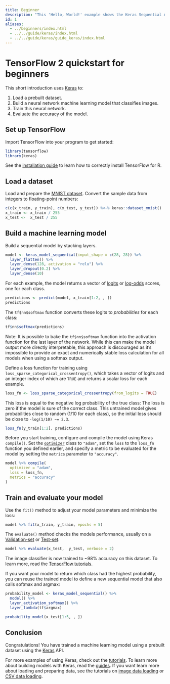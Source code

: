 ```yaml
---
title: Beginner
description: "This 'Hello, World!' example shows the Keras Sequential API and `fit`."
id: 1
aliases:
  - ../beginners/index.html
  - ../../guide/keras/index.html
  - ../../guide/keras/guide_keras/index.html
---
```


# TensorFlow 2 quickstart for beginners

This short introduction uses [Keras](https://www.tensorflow.org/guide/keras/overview) to:

1.  Load a prebuilt dataset.
2.  Build a neural network machine learning model that classifies images.
3.  Train this neural network.
4.  Evaluate the accuracy of the model.

## Set up TensorFlow

Import TensorFlow into your program to get started:

```r
library(tensorflow)
library(keras)
```

See the [installation guide](/install/) to learn how to correctly install TensorFlow for R.

## Load a dataset

Load and prepare the [MNIST dataset](http://yann.lecun.com/exdb/mnist/).
Convert the sample data from integers to floating-point numbers:

```r
c(c(x_train, y_train), c(x_test, y_test)) %<-% keras::dataset_mnist()
x_train <- x_train / 255
x_test <-  x_test / 255
```

## Build a machine learning model

Build a sequential model by stacking layers.

```r
model <- keras_model_sequential(input_shape = c(28, 28)) %>%
  layer_flatten() %>%
  layer_dense(128, activation = "relu") %>%
  layer_dropout(0.2) %>%
  layer_dense(10)
```

For each example, the model returns a vector of [logits](https://developers$google.com/machine-learning/glossary#logits) or [log-odds](https://developers$google.com/machine-learning/glossary#log-odds) scores, one for each class.

```r
predictions <- predict(model, x_train[1:2, , ])
predictions
```

The `tf$nn$softmax` function converts these logits to *probabilities* for each class:

```r
tf$nn$softmax(predictions)
```

Note: It is possible to bake the `tf$nn$softmax` function into the activation function for the last layer of the network.
While this can make the model output more directly interpretable, this approach is discouraged as it's impossible to provide an exact and numerically stable loss calculation for all models when using a softmax output.

Define a loss function for training using `loss_sparse_categorical_crossentropy()`, which takes a vector of logits and an integer index of which are `TRUE` and returns a scalar loss for each example.

```r
loss_fn <- loss_sparse_categorical_crossentropy(from_logits = TRUE)
```

This loss is equal to the negative log probability of the true class: The loss is zero if the model is sure of the correct class.
This untrained model gives probabilities close to random (1/10 for each class), so the initial loss should be close to `-log(1/10) ~= 2.3`.

```r
loss_fn(y_train[1:2], predictions)
```

Before you start training, configure and compile the model using Keras `compile()`.
Set the [`optimizer`](https://www.tensorflow.org/api_docs/python/tf/keras/optimizers) class to `"adam"`, set the `loss` to the `loss_fn` function you defined earlier, and specify a metric to be evaluated for the model by setting the `metrics` parameter to `"accuracy"`.

```r
model %>% compile(
  optimizer = "adam",
  loss = loss_fn,
  metrics = "accuracy"
)
```

## Train and evaluate your model

Use the `fit()` method to adjust your model parameters and minimize the loss:

```r
model %>% fit(x_train, y_train, epochs = 5)
```

The `evaluate()` method checks the models performance, usually on a [Validation-set](https://developers$google.com/machine-learning/glossary#validation-set) or [Test-set](https://developers$google.com/machine-learning/glossary#test-set).

```r
model %>% evaluate(x_test,  y_test, verbose = 2)
```

The image classifier is now trained to \~98% accuracy on this dataset.
To learn more, read the [TensorFlow tutorials](https://www.tensorflow.org/tutorials/).

If you want your model to return which class had the highest probability, you can reuse the trained model to define a new sequential model that also calls softmax and argmax:

```r
probability_model <- keras_model_sequential() %>%
  model() %>%
  layer_activation_softmax() %>%
  layer_lambda(tf$argmax)
```

```r
probability_model(x_test[1:5, , ])
```

## Conclusion

Congratulations!
You have trained a machine learning model using a prebuilt dataset using the [Keras](https://www.tensorflow.org/guide/keras/overview) API.

For more examples of using Keras, check out the [tutorials](https://www.tensorflow.org/tutorials/keras/).
To learn more about building models with Keras, read the [guides](https://www.tensorflow.org/guide/keras).
If you want learn more about loading and preparing data, see the tutorials on [image data loading](https://www.tensorflow.org/tutorials/load_data/images) or [CSV data loading](https://www.tensorflow.org/tutorials/load_data/csv).
